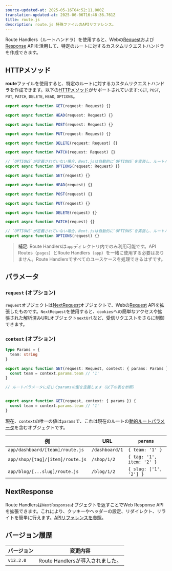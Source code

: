 ```yaml
---
source-updated-at: 2025-05-16T04:52:11.000Z
translation-updated-at: 2025-06-06T16:48:36.761Z
title: route.js
description: route.js 特殊ファイルのAPIリファレンス。
---
```


Route Handlers（ルートハンドラ）を使用すると、Webの[Request](https://developer.mozilla.org/docs/Web/API/Request)および[Response](https://developer.mozilla.org/docs/Web/API/Response) APIを活用して、特定のルートに対するカスタムリクエストハンドラを作成できます。

## HTTPメソッド

**route**ファイルを使用すると、特定のルートに対するカスタムリクエストハンドラを作成できます。以下の[HTTPメソッド](https://developer.mozilla.org/docs/Web/HTTP/Methods)がサポートされています: `GET`, `POST`, `PUT`, `PATCH`, `DELETE`, `HEAD`, `OPTIONS`。

```ts filename="route.ts" switcher
export async function GET(request: Request) {}

export async function HEAD(request: Request) {}

export async function POST(request: Request) {}

export async function PUT(request: Request) {}

export async function DELETE(request: Request) {}

export async function PATCH(request: Request) {}

// `OPTIONS`が定義されていない場合、Next.jsは自動的に`OPTIONS`を実装し、ルートハンドラで定義された他のメソッドに応じて適切なResponseの`Allow`ヘッダーを設定します。
export async function OPTIONS(request: Request) {}
```

```js filename="route.js" switcher
export async function GET(request) {}

export async function HEAD(request) {}

export async function POST(request) {}

export async function PUT(request) {}

export async function DELETE(request) {}

export async function PATCH(request) {}

// `OPTIONS`が定義されていない場合、Next.jsは自動的に`OPTIONS`を実装し、ルートハンドラで定義された他のメソッドに応じて適切なResponseの`Allow`ヘッダーを設定します。
export async function OPTIONS(request) {}
```

> **補足**: Route Handlersは`app`ディレクトリ内でのみ利用可能です。API Routes（`pages`）とRoute Handlers（`app`）を一緒に使用する必要はありません。Route Handlersですべてのユースケースを処理できるはずです。

## パラメータ

### `request` (オプション)

`request`オブジェクトは[NextRequest](/docs/app/api-reference/functions/next-request)オブジェクトで、Webの[Request](https://developer.mozilla.org/docs/Web/API/Request) APIを拡張したものです。`NextRequest`を使用すると、`cookies`への簡単なアクセスや拡張された解析済みURLオブジェクト`nextUrl`など、受信リクエストをさらに制御できます。

### `context` (オプション)

```ts filename="app/dashboard/[team]/route.ts" switcher
type Params = {
  team: string
}

export async function GET(request: Request, context: { params: Params }) {
  const team = context.params.team // '1'
}

// ルートパラメータに応じてparamsの型を定義します（以下の表を参照）
```

```js filename="app/dashboard/[team]/route.js" switcher

export async function GET(request, context: { params }) {
  const team = context.params.team // '1'
}

```

現在、`context`の唯一の値は`params`で、これは現在のルートの[動的ルートパラメータ](/docs/app/building-your-application/routing/dynamic-routes)を含むオブジェクトです。

| 例                                | URL              | `params`                    |
| --------------------------------- | ---------------- | --------------------------- |
| `app/dashboard/[team]/route.js`   | `/dashboard/1`   | `{ team: '1' }`             |
| `app/shop/[tag]/[item]/route.js`  | `/shop/1/2`      | `{ tag: '1', item: '2' }`   |
| `app/blog/[...slug]/route.js`     | `/blog/1/2`      | `{ slug: ['1', '2'] }`      |

## NextResponse

Route Handlersは`NextResponse`オブジェクトを返すことでWeb Response APIを拡張できます。これにより、クッキーやヘッダーの設定、リダイレクト、リライトを簡単に行えます。[APIリファレンスを参照](/docs/app/api-reference/functions/next-response)。

## バージョン履歴

| バージョン    | 変更内容                          |
| ----------- | -------------------------------- |
| `v13.2.0`   | Route Handlersが導入されました。 |